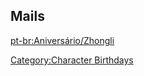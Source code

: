 ==Mails==
{{Mails by Category Table|Zhongli Mails|noheader=1}}

[[pt-br:Aniversário/Zhongli]]
[[Category:Character Birthdays]]